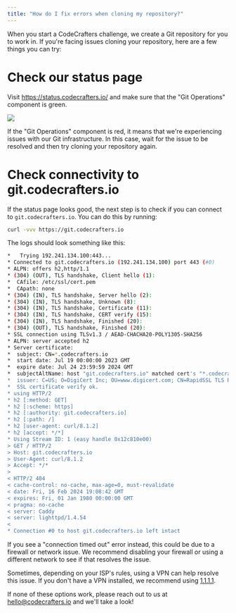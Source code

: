 ```yaml
---
title: "How do I fix errors when cloning my repository?"
---
```


When you start a CodeCrafters challenge, we create a Git repository for you to work in. If you're facing issues cloning your repository,
here are a few things you can try:

# Check our status page

Visit https://status.codecrafters.io/ and make sure that the "Git Operations" component is green.

<Frame>
  <img className="w-full" src="/img/fix-clone-errors/git-status.png" />
</Frame>

If the "Git Operations" component is red, it means that we're experiencing issues with our Git infrastructure. In this case, wait for the
issue to be resolved and then try cloning your repository again.

# Check connectivity to git.codecrafters.io

If the status page looks good, the next step is to check if you can connect to `git.codecrafters.io`. You can do this by running:

```sh
curl -vvv https://git.codecrafters.io
```

The logs should look something like this:

```sh
*   Trying 192.241.134.100:443...
* Connected to git.codecrafters.io (192.241.134.100) port 443 (#0)
* ALPN: offers h2,http/1.1
* (304) (OUT), TLS handshake, Client hello (1):
*  CAfile: /etc/ssl/cert.pem
*  CApath: none
* (304) (IN), TLS handshake, Server hello (2):
* (304) (IN), TLS handshake, Unknown (8):
* (304) (IN), TLS handshake, Certificate (11):
* (304) (IN), TLS handshake, CERT verify (15):
* (304) (IN), TLS handshake, Finished (20):
* (304) (OUT), TLS handshake, Finished (20):
* SSL connection using TLSv1.3 / AEAD-CHACHA20-POLY1305-SHA256
* ALPN: server accepted h2
* Server certificate:
*  subject: CN=*.codecrafters.io
*  start date: Jul 19 00:00:00 2023 GMT
*  expire date: Jul 24 23:59:59 2024 GMT
*  subjectAltName: host "git.codecrafters.io" matched cert's "*.codecrafters.io"
*  issuer: C=US; O=DigiCert Inc; OU=www.digicert.com; CN=RapidSSL TLS RSA CA G1
*  SSL certificate verify ok.
* using HTTP/2
* h2 [:method: GET]
* h2 [:scheme: https]
* h2 [:authority: git.codecrafters.io]
* h2 [:path: /]
* h2 [user-agent: curl/8.1.2]
* h2 [accept: */*]
* Using Stream ID: 1 (easy handle 0x12c810e00)
> GET / HTTP/2
> Host: git.codecrafters.io
> User-Agent: curl/8.1.2
> Accept: */*
>
< HTTP/2 404
< cache-control: no-cache, max-age=0, must-revalidate
< date: Fri, 16 Feb 2024 19:08:42 GMT
< expires: Fri, 01 Jan 1980 00:00:00 GMT
< pragma: no-cache
< server: Caddy
< server: lighttpd/1.4.54
<
* Connection #0 to host git.codecrafters.io left intact
```

If you see a "connection timed out" error instead, this could be due to a firewall or network issue. We recommend disabling your firewall or using a different
network to see if that resolves the issue.

Sometimes, depending on your ISP's rules, using a VPN can help resolve this issue. If you don't have a VPN installed, we recommend using [1.1.1.1](https://1.1.1.1/).

If none of these options work, please reach out to us at [hello@codecrafters.io](mailto:hello@codecrafters.io) and we'll take a look!
